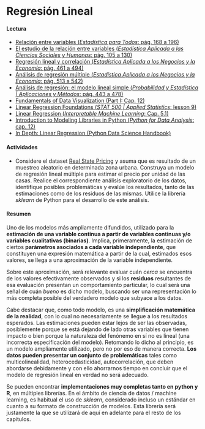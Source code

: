 # Regresión Lineal

#### Lectura

- [Relación entre variables (_Estadística para Todos_: pág. 168 a 196)](https://drive.google.com/file/d/1oe0BDy9U1l-H54Ry_mkVC5hxGE-Z5rGm/view?usp=share_link)
- [El estudio de la relación entre variables (_Estadística Aplicada a las Ciencias Sociales y Humanas_: pág. 105 a 130)](https://drive.google.com/file/d/1rayM3pmKjnPR8BvKyU8ZGDo8o_2ZuPZR/view?usp=share_link)
- [Regresión lineal y correlación (_Estadística Aplicada a los Negocios y la Economía_: pág. 461 a 494)](https://drive.google.com/file/d/1FX-LDq_MY3dD6UkhpktQVN6iDgNKug0N/view?usp=share_link)
- [Análisis de regresión múltiple (_Estadística Aplicada a los Negocios y la Economía_: pág. 513 a 542)](https://drive.google.com/file/d/1FX-LDq_MY3dD6UkhpktQVN6iDgNKug0N/view?usp=share_link)
- [Análisis de regresión: el modelo lineal simple (_Probabilidad y Estadística | Aplicaciones y Métodos_: pág. 443 a 478)](https://drive.google.com/file/d/1VCLbf-N79MIcStIe35XzL5NF-DTGENo_/view?usp=share_link)
- [Fundamentals of Data Visualization (Part I: Cap. 12)](https://clauswilke.com/dataviz)
- [Linear Regression Foundations (_STAT 500 | Applied Statistics_: lesson 9)](https://online.stat.psu.edu/stat500/lesson/9)
- [Linear Regression (_Interpretable Machine Learning_: Cap. 5.1)](https://christophm.github.io/interpretable-ml-book/limo.html)
- [Introduction to Modeling Libraries in Python (_Python for Data Analysis_: cap. 12)](https://wesmckinney.com/book/modeling.html)
- [In Depth: Linear Regression (Python Data Science Handbook)](https://colab.research.google.com/github/jakevdp/PythonDataScienceHandbook/blob/master/notebooks/05.06-Linear-Regression.ipynb)

#### Actividades

- Considere el dataset [Real State Pricing](https://docs.google.com/spreadsheets/d/1oL2wRWJC-AdgSAOwBcw2_-3HdGvi_FgXyaW1VHy8SH4) y asuma que es resultado de un muestreo aleatorio en determinada zona urbana. Construya un modelo de regresión lineal múltiple para estimar el precio por unidad de las casas. Realice el correspondiente análisis exploratorio de los datos, identifique posibles problemáticas y evalúe los resultados, tanto de las estimaciones como de los residuos de las mismas. Utilice la librería _sklearn_ de Python para el desarrollo de este análisis.


#### Resumen

Uno de los modelos más ampliamente difundidos, utilizado para la **estimación de una variable continua a partir de variables continuas y/o variables cualitativas (binarias)**. Implica, primeramente, la estimación de ciertos **parámetros asociados a cada variable independiente**, que constituyen una expresión matemática a partir de la cual, estimados esos valores, se llega a una aproximación de la variable independiente.

Sobre este aproximación, será relevante evaluar cuán _cerca_ se encuentra de los valores efectivamente observados y si los **residuos** resultantes de esa evaluación presentan un comportamiento particular, lo cual será una señal de cuán _bueno_ es dicho modelo, buscando ser una representación lo más completa posible del verdadero modelo que subyace a los datos.

Cabe destacar que, como todo modelo, es una **simplificación matemática de la realidad**, con lo cual no necesariamente se llegue a los resultados esperados. Las estimaciones pueden estar lejos de ser las observadas, posiblemente porque se está dejando de lado otras variables que tienen impacto o bien porque la naturaleza del fenónemo en sí no es lineal (una incorrecta especificación del modelo). Retomando lo dicho al principio, es un modelo ampliamente utilizado, pero no por eso de manera correcta. **Los datos pueden presentar un conjunto de problemáticas** tales como multicolinealidad, heterocedasticidad, autocorrelación, que deben abordarse debidamente y con ello ahorrarnos tiempo en concluir que el modelo de regresión lineal en verdad no será adecuado.

Se pueden encontrar **implementaciones muy completas tanto en python y R**, en múltiples librerías. En el ámbito de ciencia de datos / machine learning, es habitual el uso de _sklearn_, considerado incluso un estándar en cuanto a su formato de construcción de modelos. Esta librería será justamente la que se utilizará de aquí en adelante para el resto de los capítulos.